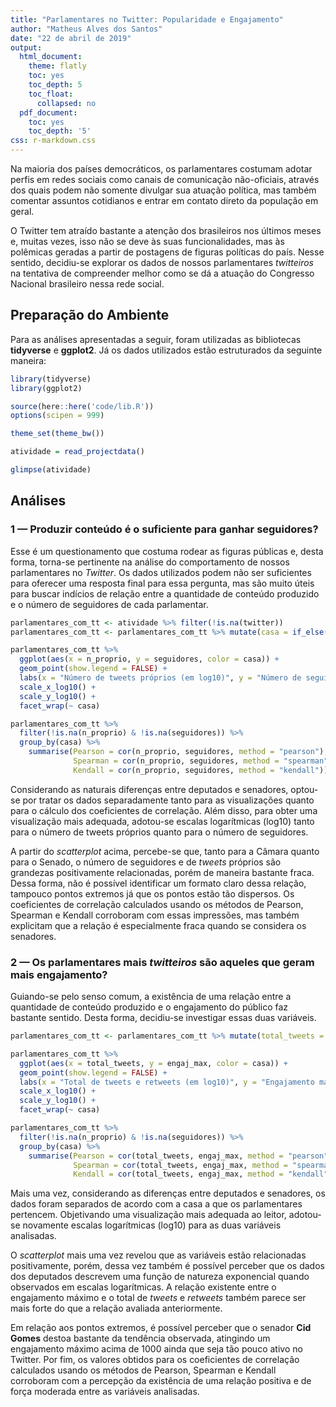 ```yaml
---
title: "Parlamentares no Twitter: Popularidade e Engajamento"
author: "Matheus Alves dos Santos"
date: "22 de abril de 2019"
output:
  html_document:
    theme: flatly
    toc: yes
    toc_depth: 5
    toc_float:
      collapsed: no
  pdf_document:
    toc: yes
    toc_depth: '5'
css: r-markdown.css
---
```


Na maioria dos países democráticos, os parlamentares costumam adotar perfis em redes sociais como canais de comunicação não-oficiais, através dos quais podem não somente divulgar sua atuação política, mas também comentar assuntos cotidianos e entrar em contato direto da população em geral.

O Twitter tem atraído bastante a atenção dos brasileiros nos últimos meses e, muitas vezes, isso não se deve às suas funcionalidades, mas às polêmicas geradas a partir de postagens de figuras políticas do país. Nesse sentido, decidiu-se explorar os dados de nossos parlamentares *twitteiros* na tentativa de compreender melhor como se dá a atuação do Congresso Nacional brasileiro nessa rede social.

## Preparação do Ambiente

Para as análises apresentadas a seguir, foram utilizadas as bibliotecas **tidyverse** e **ggplot2**. Já os dados utilizados estão estruturados da seguinte maneira:

```r
library(tidyverse)
library(ggplot2)

source(here::here('code/lib.R'))
options(scipen = 999)

theme_set(theme_bw())
```

```r
atividade = read_projectdata()
```

```r
glimpse(atividade)
```

## Análises

### 1 — Produzir conteúdo é o suficiente para ganhar seguidores?

Esse é um questionamento que costuma rodear as figuras públicas e, desta forma, torna-se pertinente na análise do comportamento de nossos parlamentares no *Twitter*. Os dados utilizados podem não ser suficientes para oferecer uma resposta final para essa pergunta, mas são muito úteis para buscar indícios de relação entre a quantidade de conteúdo produzido e o número de seguidores de cada parlamentar.

```r
parlamentares_com_tt <- atividade %>% filter(!is.na(twitter))
parlamentares_com_tt <- parlamentares_com_tt %>% mutate(casa = if_else(casa == 'senado', 'Senado', 'Câmara'))

parlamentares_com_tt %>%
  ggplot(aes(x = n_proprio, y = seguidores, color = casa)) + 
  geom_point(show.legend = FALSE) +
  labs(x = "Número de tweets próprios (em log10)", y = "Número de seguidores (em log10)") +
  scale_x_log10() +
  scale_y_log10() +
  facet_wrap(~ casa)
```

```r
parlamentares_com_tt %>%
  filter(!is.na(n_proprio) & !is.na(seguidores)) %>%
  group_by(casa) %>%
    summarise(Pearson = cor(n_proprio, seguidores, method = "pearson"), 
              Spearman = cor(n_proprio, seguidores, method = "spearman"), 
              Kendall = cor(n_proprio, seguidores, method = "kendall"))
```

Considerando as naturais diferenças entre deputados e senadores, optou-se por tratar os dados separadamente tanto para as visualizações quanto para o cálculo dos coeficientes de correlação. Além disso, para obter uma visualização mais adequada, adotou-se escalas logarítmicas (log10) tanto para o número de tweets próprios quanto para o número de seguidores.

A partir do *scatterplot* acima, percebe-se que, tanto para a Câmara quanto para o Senado, o número de seguidores e de *tweets* próprios são grandezas positivamente relacionadas, porém de maneira bastante fraca. Dessa forma, não é possível identificar um formato claro dessa relação, tampouco pontos extremos já que os pontos estão tão dispersos. Os coeficientes de correlação calculados usando os métodos de Pearson, Spearman e Kendall corroboram com essas impressões, mas também explicitam que a relação é especialmente fraca quando se considera os senadores.

### 2 — Os parlamentares mais *twitteiros* são aqueles que geram mais engajamento?

Guiando-se pelo senso comum, a existência de uma relação entre a quantidade de conteúdo produzido e o engajamento do público faz bastante sentido. Desta forma, decidiu-se investigar essas duas variáveis.

```r
parlamentares_com_tt <- parlamentares_com_tt %>% mutate(total_tweets = n_proprio + n_retweet)

parlamentares_com_tt %>%
  ggplot(aes(x = total_tweets, y = engaj_max, color = casa)) + 
  geom_point(show.legend = FALSE) +
  labs(x = "Total de tweets e retweets (em log10)", y = "Engajamento máximo (em log10)") +
  scale_x_log10() +
  scale_y_log10() +
  facet_wrap(~ casa)
```
```r
parlamentares_com_tt %>%
  filter(!is.na(n_proprio) & !is.na(seguidores)) %>%
  group_by(casa) %>%
    summarise(Pearson = cor(total_tweets, engaj_max, method = "pearson"), 
              Spearman = cor(total_tweets, engaj_max, method = "spearman"), 
              Kendall = cor(total_tweets, engaj_max, method = "kendall"))
```

Mais uma vez, considerando as diferenças entre deputados e senadores, os dados foram separados de acordo com a casa a que os parlamentares pertencem. Objetivando uma visualização mais adequada ao leitor, adotou-se novamente escalas logarítmicas (log10) para as duas variáveis analisadas.

O *scatterplot* mais uma vez revelou que as variáveis estão relacionadas positivamente, porém, dessa vez também é possível perceber que os dados dos deputados descrevem uma função de natureza exponencial quando observados em escalas logarítmicas. A relação existente entre o engajamento máximo e o total de *tweets* e *retweets* também parece ser mais forte do que a relação avaliada anteriormente. 

Em relação aos pontos extremos, é possível perceber que o senador **Cid Gomes** destoa bastante da tendência observada, atingindo um engajamento máximo acima de 1000 ainda que seja tão pouco ativo no Twitter. Por fim, os valores obtidos para os coeficientes de correlação calculados usando os métodos de Pearson, Spearman e Kendall corroboram com a percepção da existência de uma relação positiva e de força moderada entre as variáveis analisadas.